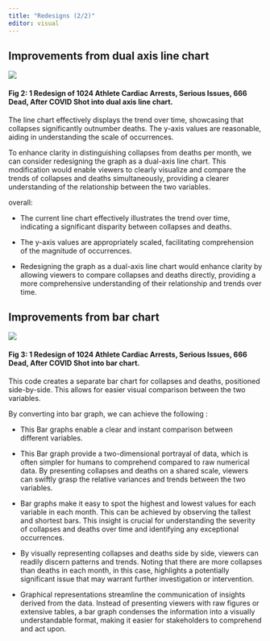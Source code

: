 ```yaml
---
title: "Redesigns (2/2)"
editor: visual
---
```


## Improvements from dual axis line chart

![](images/lines.png){fig-align="center"}

#### Fig 2: 1 Redesign of 1024 Athlete Cardiac Arrests, Serious Issues, 666 Dead, After COVID Shot into dual axis line chart.

The line chart effectively displays the trend over time, showcasing that collapses significantly outnumber deaths. The y-axis values are reasonable, aiding in understanding the scale of occurrences.

To enhance clarity in distinguishing collapses from deaths per month, we can consider redesigning the graph as a dual-axis line chart. This modification would enable viewers to clearly visualize and compare the trends of collapses and deaths simultaneously, providing a clearer understanding of the relationship between the two variables.

overall:

-   The current line chart effectively illustrates the trend over time, indicating a significant disparity between collapses and deaths.

-   The y-axis values are appropriately scaled, facilitating comprehension of the magnitude of occurrences.

-   Redesigning the graph as a dual-axis line chart would enhance clarity by allowing viewers to compare collapses and deaths directly, providing a more comprehensive understanding of their relationship and trends over time.

## Improvements from bar chart

![](images/multibar.png){fig-align="center"}

#### Fig 3: 1 Redesign of 1024 Athlete Cardiac Arrests, Serious Issues, 666 Dead, After COVID Shot into bar chart.

This code creates a separate bar chart for collapses and deaths, positioned side-by-side. This allows for easier visual comparison between the two variables.

By converting into bar graph, we can achieve the following :

-   This Bar graphs enable a clear and instant comparison between different variables.

-   This Bar graph provide a two-dimensional portrayal of data, which is often simpler for humans to comprehend compared to raw numerical data. By presenting collapses and deaths on a shared scale, viewers can swiftly grasp the relative variances and trends between the two variables.

-   Bar graphs make it easy to spot the highest and lowest values for each variable in each month. This can be achieved by observing the tallest and shortest bars. This insight is crucial for understanding the severity of collapses and deaths over time and identifying any exceptional occurrences.

-   By visually representing collapses and deaths side by side, viewers can readily discern patterns and trends. Noting that there are more collapses than deaths in each month, in this case, highlights a potentially significant issue that may warrant further investigation or intervention.

-   Graphical representations streamline the communication of insights derived from the data. Instead of presenting viewers with raw figures or extensive tables, a bar graph condenses the information into a visually understandable format, making it easier for stakeholders to comprehend and act upon.
